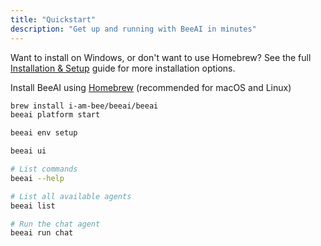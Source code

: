 ```yaml
---
title: "Quickstart"
description: "Get up and running with BeeAI in minutes"
---
```


<Note>

Want to install on Windows, or don't want to use Homebrew? See the full [Installation & Setup](/introduction/installation) guide for more installation options.

</Note>

<Steps>
<Step title="Install BeeAI">

Install BeeAI using [Homebrew](https://brew.sh/) (recommended for macOS and Linux)

```sh
brew install i-am-bee/beeai/beeai
beeai platform start
```

</Step>
<Step title="Configure your LLM provider"> 
   
```sh
beeai env setup
```

</Step>
<Step title="Launch the web interface">

```sh
beeai ui
```

</Step>
<Step title="Use from the terminal">

```sh
# List commands
beeai --help

# List all available agents
beeai list

# Run the chat agent
beeai run chat
```

</Step>
</Steps>
